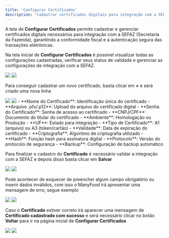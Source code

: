 ```yaml
---
title: 'Configurar Certificados'
description: 'Cadastrar certificados digitais para integração com a SEFAZ'
---
```


A tela de **Configurar Certificados** permite cadastrar e gerenciar certificados digitais necessários para integração com a SEFAZ (Secretaria da Fazenda), garantindo a conformidade fiscal e a autenticação segura das transações eletrônicas.

Na tela inicial de **Configurar Certificados** é possível visualizar todas as configurações cadastradas, verificar seus status de validade e gerenciar as configurações de integração com a SEFAZ.

<Frame>
  <img 
  className="block dark:hidden" 
  src="/manyfood/img/light/compras/configurar_certificados_digitais_1.png"/>
  
</Frame>

<Frame>
  <img 
  className="hidden dark:block" 
  src="/manyfood/img/dark/compras/configurar_certificados_digitais_1.png"/>
</Frame>

Para conseguir cadastrar um novo certificado, basta clicar em **+** e será criado uma nova linha

<Frame>
  <img 
  className="block dark:hidden" 
  src="/manyfood/img/light/compras/configurar_certificados_digitais_3.png"/>
  
</Frame>

<Frame>
  <img 
  className="hidden dark:block" 
  src="/manyfood/img/dark/compras/configurar_certificados_digitais_3.png"/>
</Frame>

<Tabs>
<Tab title="Dados do Certificado">
- **Nome do Certificado**: Identificação única do certificado
- **Arquivo .pfx/.p12**: Upload do arquivo do certificado digital
- **Senha do Certificado**: Senha de acesso ao certificado
- **CNPJ/CPF**: Documento do titular do certificado
</Tab>

<Tab title="Configurações SEFAZ">
- **Ambiente**: Homologação ou Produção
- **UF**: Estado para integração
- **Tipo de Certificado**: A1 (arquivo) ou A3 (token/cartão)
- **Validade**: Data de expiração do certificado
</Tab>

<Tab title="Parâmetros de Segurança">
- **Criptografia**: Algoritmo de criptografia utilizado
- **Hash**: Função hash para assinatura digital
- **Protocolo**: Versão do protocolo de segurança
- **Backup**: Configuração de backup automático
</Tab>
</Tabs>

Para finalizar o cadastro do **Certificado** é necessário validar a integração com a SEFAZ e depois disso basta clicar em **Salvar**

<Frame>
  <img 
  className="block dark:hidden" 
  src="/manyfood/img/light/compras/configurar_certificados_digitais_4.png"/>
  
</Frame>

<Frame>
  <img 
  className="hidden dark:block" 
  src="/manyfood/img/dark/compras/configurar_certificados_digitais_4.png"/>
</Frame>

Pode acontecer de esquecer de preencher algum campo obrigatório ou inserir dados inválidos, com isso o ManyFood irá apresentar uma mensagem de erro, segue exemplo

<Frame>
  <img 
  className="block dark:hidden" 
  src="/manyfood/img/light/compras/configurar_certificados_digitais_2.png"/>
  
</Frame>

<Frame>
  <img 
  className="hidden dark:block" 
  src="/manyfood/img/dark/compras/configurar_certificados_digitais_2.png"/>
</Frame>

Caso o **Certificado** estiver correto irá aparecer uma mensagem de **Certificado cadastrado com sucesso** e será necessário clicar no botão **Voltar** para ir na página inicial de **Configurar Certificados**

<Frame>
  <img 
  className="block dark:hidden" 
  src="/manyfood/img/light/compras/configurar_certificados_digitais_5.png"/>
  
</Frame>

<Frame>
  <img 
  className="hidden dark:block" 
  src="/manyfood/img/dark/compras/configurar_certificados_digitais_5.png"/>
</Frame>